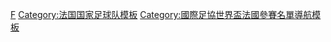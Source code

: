 {{国家队
 | name      = 2006年世界杯足球赛法国参赛名单
 | bg        = #002395
 | fg        = white
 | bordercolor = #ED2939
 | country   = 法国
 | flag      = France
 | comp link = 2006年世界盃足球賽
 | comp      = 2006年世界盃足球賽（亞軍）
 | p1        = [[米卡埃尔·朗德罗|-{zh-hans:朗德罗;zh-hk:蘭特奴;zh-tw:朗德羅;}-]]
 | p2        = [[让-阿兰·布姆松|-{zh-hk:保桑;zh-hans:布姆松;zh-tw:布姆松;}-]]
 | p3        = [[埃里克·阿比达尔|-{zh-hans:阿比达尔;zh-hk:艾比度;zh-tw:阿比達爾;}-]]
 | p4        = [[帕特里克·维埃拉|-{zh-hans:维埃拉;zh-hk:韋拉;zh-tw:維埃拉;}-]]
 | p5        = [[威廉·加拉斯|-{zh-hans:加拉斯;zh-hk:加拿斯;zh-tw:加拉斯;}-]]
 | p6        = [[克洛德·马克莱莱|-{zh-hans:马克莱莱;zh-hk:馬基利尼;zh-tw:馬克萊萊;}-]]
 | p7        = [[弗洛朗·马卢达|-{zh-hans:马卢达;zh-hk:馬路達;zh-tw:馬路達;}-]]
 | p8        = [[韋卡殊·多拉素|-{zh-hans:多拉索;zh-hk:多拉素;zh-tw:多拉索;}-]]
 | p9        = [[西德尼·戈武|-{zh-hans:戈武;zh-hk:高禾;zh-tw:戈武;}-]]
 | p10       = [[齐内丁·齐达内|-{zh-hans:齐达内;zh-hk:施丹;zh-tw:席丹;}-]] [[File:Captain sports.svg|10px|link=隊長 (足球)|alt=队长]]
 | p11       = [[西尔万·维尔托德|-{zh-hans:维尔托德;zh-hk:韋托特;zh-tw:韋爾托德;}-]]
 | p12       = [[蒂埃里·亨利|亨利]]
 | p13       = [[米卡埃尔·西尔韦斯特|-{zh-hans:西尔韦斯特;zh-hk:施維斯達;zh-tw:西爾維斯特;}-]]
 | p14       = [[路易·萨哈|-{zh-hans:萨哈;zh-hk:沙夏;zh-tw:L·薩哈;}-]]
 | p15       = [[利利安·图拉姆|-{zh-hans:图拉姆;zh-hk:杜林;zh-tw:圖拉姆;}-]]
 | p16       = [[法比安·巴特茲|-{zh-hans:巴特茲;zh-hk:巴夫斯;zh-tw:巴特茲;}-]]
 | p17       = [[盖尔·吉韦|-{zh-hans:吉韦;zh-hk:基維;zh-tw:吉韋;}-]]
 | p18       = [[阿劳·迪亚拉|-{zh-hans:阿劳·迪亚拉;zh-hk:阿勞·迪亞拉;zh-tw:A·迪亞拉;}-]]
 | p19       = [[威利·萨尼奥尔|-{zh-hans:萨尼奥尔;zh-hk:沙洛;zh-tw:薩尼奧爾;}-]]
 | p20       = [[大卫·特雷泽盖|-{zh-hans:特雷泽盖;zh-hk:查斯古特;zh-tw:特雷澤蓋;}-]]
 | p21       = [[帕斯卡尔·希姆邦达|-{zh-hans:希姆邦达;zh-hk:占邦達;zh-tw:奇姆邦達;}-]]
 | p22       = [[弗兰克·里贝里|-{zh-hans:里贝里;zh-hk:列貝利;zh-tw:里貝里;}-]]
 | p23       = [[格雷戈里·库佩|-{zh-hans:库佩;zh-hk:哥柏;zh-tw:庫佩;}-]]
 | coach     = [[雷蒙·多梅内克|-{zh-hans:多梅内克;zh-hk:杜明尼治;zh-tw:多梅內克;}-]]
}}<noinclude>
[[Category:2006年世界杯足球赛参赛名单模板|F]]
[[Category:法国国家足球队模板]]
[[Category:國際足協世界盃法國參賽名單導航模板]]
</noinclude>
